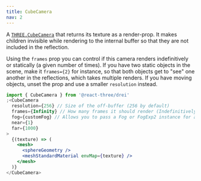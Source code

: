 ```yaml
---
title: CubeCamera
nav: 2
---
```


A [`THREE.CubeCamera`](https://threejs.org/docs/index.html#api/en/cameras/CubeCamera) that returns its texture as a render-prop. It makes children invisible while rendering to the internal buffer so that they are not included in the reflection.

Using the `frames` prop you can control if this camera renders indefinitively or statically (a given number of times).
If you have two static objects in the scene, make it `frames={2}` for instance, so that both objects get to "see" one another in the reflections, which takes multiple renders.
If you have moving objects, unset the prop and use a smaller `resolution` instead.

```jsx
import { CubeCamera } from '@react-three/drei'
;<CubeCamera
  resolution={256} // Size of the off-buffer (256 by default)
  frames={Infinity} // How many frames it should render (Indefinitively by default)
  fog={customFog} // Allows you to pass a Fog or FogExp2 instance for a smaller frustrum
  near={1}
  far={1000}
>
  {(texture) => (
    <mesh>
      <sphereGeometry />
      <meshStandardMaterial envMap={texture} />
    </mesh>
  )}
</CubeCamera>
```

<StoryBook lib="drei" id="camera-cubecamera--default-story" />
